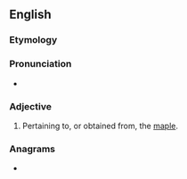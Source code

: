 ==English==

===Etymology===
{{etyl|la|en}} {{m|la|ācer||maple}}

===Pronunciation===
* {{IPA|/æˈsɜɹ.ɪk/|lang=en}}

===Adjective===
{{en-adj|-}}

# Pertaining to, or obtained from, the [[maple]].

===Anagrams===
* {{anagrams|en|Carice}}